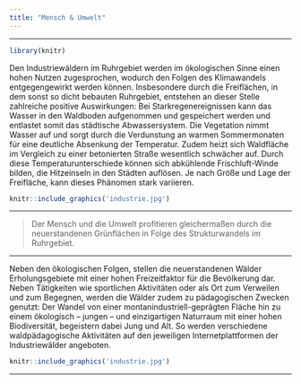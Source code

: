 ```yaml
---
title: "Mensch & Umwelt"
---
```

***
```r
library(knitr)
```


Den Industriewäldern im Ruhrgebiet werden im ökologischen Sinne einen hohen Nutzen zugesprochen, wodurch den Folgen des Klimawandels entgegengewirkt werden können. Insbesondere durch die Freiflächen, in dem sonst so dicht bebauten Ruhrgebiet, entstehen an dieser Stelle zahlreiche positive Auswirkungen: Bei Starkregenereignissen kann das Wasser in den Waldboden aufgenommen und gespeichert werden und entlastet somit das städtische Abwassersystem. Die Vegetation nimmt Wasser auf und sorgt durch die Verdunstung an warmen Sommermonaten für eine deutliche Absenkung der Temperatur. Zudem heizt sich Waldfläche im Vergleich zu einer betonierten Straße wesentlich schwächer auf. Durch diese Temperaturunterschiede können sich abkühlende Frischluft-Winde bilden, die Hitzeinseln in den Städten auflösen. Je nach Größe und Lage der Freifläche, kann dieses Phänomen stark variieren.

```r
knitr::include_graphics('industrie.jpg')
```

***

> Der Mensch und die Umwelt profitieren gleichermaßen durch die neuerstandenen Grünflächen in Folge des Strukturwandels im Ruhrgebiet. 

***

Neben den ökologischen Folgen, stellen die neuerstandenen Wälder Erholungsgebiete mit einer hohen Freizeitfaktor für die Bevölkerung dar. Neben Tätigkeiten wie sportlichen Aktivitäten oder als Ort zum Verweilen und zum Begegnen, werden die Wälder zudem zu pädagogischen Zwecken genutzt: Der Wandel von einer montanindustriell-geprägten Fläche hin zu einem ökologisch – jungen – und einzigartigen Naturraum mit einer hohen Biodiversität, begeistern dabei Jung und Alt. So werden verschiedene waldpädagogische Aktivitäten auf den jeweiligen Internetplattformen der Industriewälder angeboten.

```r
knitr::include_graphics('industrie.jpg')
```

***